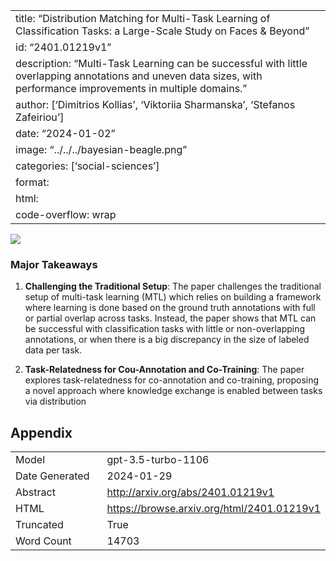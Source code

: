 
---
title: "Distribution Matching for Multi-Task Learning of Classification Tasks: a Large-Scale Study on Faces & Beyond"
id: "2401.01219v1"
description: "Multi-Task Learning can be successful with little overlapping annotations and uneven data sizes, with performance improvements in multiple domains."
author: ['Dimitrios Kollias', 'Viktoriia Sharmanska', 'Stefanos Zafeiriou']
date: "2024-01-02"
image: "../../../bayesian-beagle.png"
categories: ['social-sciences']
format:
  html:
    code-overflow: wrap
---

![](None)

### Major Takeaways
1. **Challenging the Traditional Setup**: The paper challenges the traditional setup of multi-task learning (MTL) which relies on building a framework where learning is done based on the ground truth annotations with full or partial overlap across tasks. Instead, the paper shows that MTL can be successful with classification tasks with little or non-overlapping annotations, or when there is a big discrepancy in the size of labeled data per task.

2. **Task-Relatedness for Cou-Annotation and Co-Training**: The paper explores task-relatedness for co-annotation and co-training, proposing a novel approach where knowledge exchange is enabled between tasks via distribution

## Appendix

|          |          |
|----------|----------|
| Model     | gpt-3.5-turbo-1106       |
| Date Generated     | 2024-01-29       |
| Abstract | [http://arxiv.org/abs/2401.01219v1](http://arxiv.org/abs/2401.01219v1)        |
| HTML     | [https://browse.arxiv.org/html/2401.01219v1](https://browse.arxiv.org/html/2401.01219v1)       |
| Truncated       | True       |
| Word Count       | 14703       |